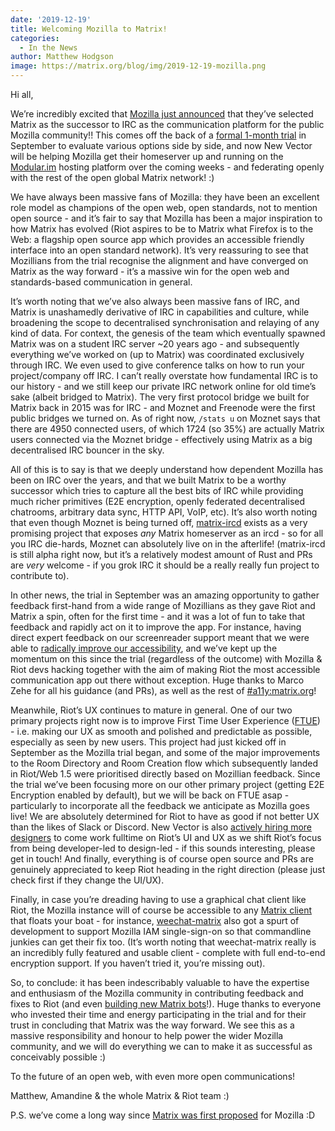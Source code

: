 ```yaml
---
date: '2019-12-19'
title: Welcoming Mozilla to Matrix!
categories:
  - In the News
author: Matthew Hodgson
image: https://matrix.org/blog/img/2019-12-19-mozilla.png
---
```


Hi all,

We’re incredibly excited that [Mozilla just announced](https://discourse.mozilla.org/t/synchronous-messaging-at-mozilla-the-decision/50620) that they’ve selected Matrix as the successor to IRC as the communication platform for the public Mozilla community!!  This comes off the back of a [formal 1-month trial](https://discourse.mozilla.org/t/synchronous-messaging-at-mozilla-trial-servers-feedback/44871) in September to evaluate various options side by side, and now New Vector will be helping Mozilla get their homeserver up and running on the [Modular.im](https://modular.im) hosting platform over the coming weeks - and federating openly with the rest of the open global Matrix network! :)

We have always been massive fans of Mozilla: they have been an excellent role model as champions of the open web, open standards, not to mention open source - and it’s fair to say that Mozilla has been a major inspiration to how Matrix has evolved (Riot aspires to be to Matrix what Firefox is to the Web: a flagship open source app which provides an accessible friendly interface into an open standard network).  It’s very reassuring to see that Mozillians from the trial recognise the alignment and have converged on Matrix as the way forward - it’s a massive win for the open web and standards-based communication in general.

It’s worth noting that we’ve also always been massive fans of IRC, and Matrix is unashamedly derivative of IRC in capabilities and culture, while broadening the scope to decentralised synchronisation and relaying of any kind of data.  For context, the genesis of the team which eventually spawned Matrix was on a student IRC server ~20 years ago - and subsequently everything we’ve worked on (up to Matrix) was coordinated exclusively through IRC.  We even used to give conference talks on how to run your project/company off IRC.  I can’t really overstate how fundamental IRC is to our history - and we still keep our private IRC network online for old time’s sake (albeit bridged to Matrix). The very first protocol bridge we built for Matrix back in 2015 was for IRC - and Moznet and Freenode were the first public bridges we turned on. As of right now, `/stats u` on Moznet says that there are 4950 connected users, of which 1724 (so 35%) are actually Matrix users connected via the Moznet bridge - effectively using Matrix as a big decentralised IRC bouncer in the sky.

All of this is to say is that we deeply understand how dependent Mozilla has been on IRC over the years, and that we built Matrix to be a worthy successor which tries to capture all the best bits of IRC while providing much richer primitives (E2E encryption, openly federated decentralised chatrooms, arbitrary data sync, HTTP API, VoIP, etc).  It’s also worth noting that even though Moznet is being turned off, [matrix-ircd](https://github.com/matrix-org/matrix-ircd) exists as a very promising project that exposes _any_ Matrix homeserver as an ircd - so for all you IRC die-hards, Moznet can absolutely live on in the afterlife!  (matrix-ircd is still alpha right now, but it’s a relatively modest amount of Rust and PRs are *very* welcome - if you grok IRC it should be a really really fun project to contribute to).

In other news, the trial in September was an amazing opportunity to gather feedback first-hand from a wide range of Mozillians as they gave Riot and Matrix a spin, often for the first time - and it was a lot of fun to take that feedback and rapidly act on it to improve the app.  For instance, having direct expert feedback on our screenreader support meant that we were able to [radically improve our accessibility](https://blog.riot.im/riot-web-1-5/), and we’ve kept up the momentum on this since the trial (regardless of the outcome) with Mozilla & Riot devs hacking together with the aim of making Riot the most accessible communication app out there without exception.  Huge thanks to Marco Zehe for all his guidance (and PRs), as well as the rest of [#a11y:matrix.org](https://matrix.to/#/#a11y:matrix.org)!

Meanwhile, Riot’s UX continues to mature in general. One of our two primary projects right now is to improve First Time User Experience ([FTUE](https://github.com/vector-im/riot-web/issues?utf8=%E2%9C%93&q=is%3Aissue+is%3Aopen+label%3Aproject%3AFtue+)) - i.e. making our UX as smooth and polished and predictable as possible, especially as seen by new users.  This project had just kicked off in September as the Mozilla trial began, and some of the major improvements to the Room Directory and Room Creation flow which subsequently landed in Riot/Web 1.5 were prioritised directly based on Mozillian feedback.  Since the trial we’ve been focusing more on our other primary project (getting E2E Encryption enabled by default), but we will be back on FTUE asap - particularly to incorporate all the feedback we anticipate as Mozilla goes live!  We are absolutely determined for Riot to have as good if not better UX than the likes of Slack or Discord.  New Vector is also [actively hiring more designers](https://apply.workable.com/new-vector/j/6CB817C79E/) to come work fulltime on Riot’s UI and UX as we shift Riot’s focus from being developer-led to design-led - if this sounds interesting, please get in touch!  And finally, everything is of course open source and PRs are genuinely appreciated to keep Riot heading in the right direction (please just check first if they change the UI/UX).

Finally, in case you’re dreading having to use a graphical chat client like Riot, the Mozilla instance will of course be accessible to any [Matrix client](https://matrix.org/clients/) that floats your boat - for instance, [weechat-matrix](https://github.com/poljar/weechat-matrix) also got a spurt of development to support Mozilla IAM single-sign-on so that commandline junkies can get their fix too. (It’s worth noting that weechat-matrix really is an incredibly fully featured and usable client - complete with full end-to-end encryption support.  If you haven’t tried it, you’re missing out).

So, to conclude: it has been indescribably valuable to have the expertise and enthusiasm of the Mozilla community in contributing feedback and fixes to Riot (and even [building new Matrix bots](https://github.com/bnjbvr/botzilla)!).  Huge thanks to everyone who invested their time and energy participating in the trial and for their trust in concluding that Matrix was the way forward.  We see this as a massive responsibility and honour to help power the wider Mozilla community, and we will do everything we can to make it as successful as conceivably possible :)

To the future of an open web, with even more open communications!

Matthew, Amandine & the whole Matrix & Riot team :)

P.S. we’ve come a long way since [Matrix was first proposed](https://discourse.mozilla.org/t/matrix-and-irc-mozillians-custom-client/2911/7) for Mozilla :D


<!-- Docs to Markdown version 1.0β17 -->
